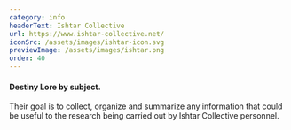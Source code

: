 ```yaml
---
category: info
headerText: Ishtar Collective
url: https://www.ishtar-collective.net/
iconSrc: /assets/images/ishtar-icon.svg
previewImage: /assets/images/ishtar.png
order: 40
---
```


#### Destiny Lore by subject.

Their goal is to collect, organize and summarize any information
that could be useful to the research being carried out
by Ishtar Collective personnel.
